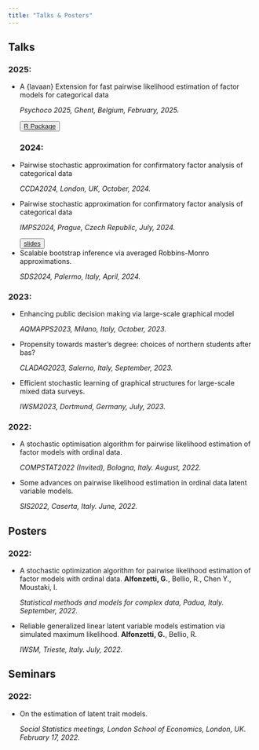 ```yaml
---
title: "Talks & Posters"
---
```


## Talks

### 2025:
- A {lavaan} Extension for fast pairwise likelihood estimation of factor models for categorical data <p class="text-primary"> *Psychoco 2025, Ghent, Belgium, February, 2025.*
<p><div>
<button type="button" class="btn btn-outline-primary">[R Package ](https://giuseppealfonzetti.github.io/lavaan.pl/)</button>  
</div>
### 2024:
- Pairwise stochastic approximation for confirmatory factor analysis of categorical data <p class="text-primary"> *CCDA2024, London, UK, October, 2024.*
- Pairwise stochastic approximation for confirmatory factor analysis of categorical data <p class="text-primary"> *IMPS2024, Prague, Czech Republic, July, 2024.* <p><div>
<button type="button" class="btn btn-outline-primary">[slides](https://github.com/giuseppealfonzetti/giuseppealfonzetti.github.io/raw/main/resources/slides/alfonzetti_IMPS2024.pdf)</button>  
</div>

- Scalable bootstrap inference via averaged Robbins-Monro approximations. <p class="text-primary"> *SDS2024, Palermo, Italy, April, 2024.* <p>

### 2023:
- Enhancing public decision making via large-scale graphical model <p class="text-primary"> *AQMAPPS2023, Milano, Italy, October, 2023.* <p>
- Propensity towards master's degree: choices of northern students after bas? <p class="text-primary"> *CLADAG2023, Salerno, Italy, September, 2023.* <p>
- Efficient stochastic learning of graphical structures for large-scale mixed data surveys. <p class="text-primary"> *IWSM2023, Dortmund, Germany, July, 2023.* <p>

### 2022:
- A stochastic optimisation algorithm for pairwise likelihood estimation of factor models with ordinal data. <p class="text-primary"> *COMPSTAT2022 (Invited), Bologna, Italy. August, 2022.* <p>

- Some advances on pairwise likelihood estimation in ordinal data latent variable models. <p class="text-primary">*SIS2022, Caserta, Italy. June, 2022.*<p>

## Posters
### 2022:
- A stochastic optimization algorithm for pairwise likelihood estimation of factor models with ordinal data. **Alfonzetti, G.**, Bellio, R., Chen Y., Moustaki, I. <p class="text-primary">*Statistical methods and models for complex data, Padua, Italy. September, 2022.*<p>

- Reliable generalized linear latent variable models estimation via simulated maximum likelihood. **Alfonzetti, G.**, Bellio, R. <p class="text-primary">*IWSM, Trieste, Italy. July, 2022.*<p>

## Seminars
### 2022:
- On the estimation of latent trait models. <p class="text-primary">*Social Statistics meetings, London School of Economics, London, UK. February 17, 2022.*<p>
